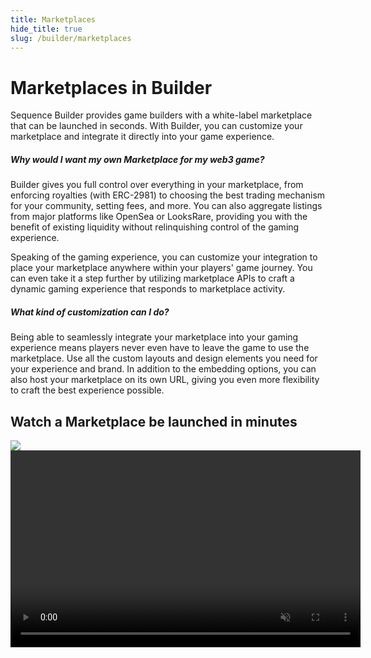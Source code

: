 ```yaml
---
title: Marketplaces
hide_title: true
slug: /builder/marketplaces
---
```


# Marketplaces in Builder

Sequence Builder provides game builders with a white-label marketplace that can be launched in seconds. With Builder, you can customize your marketplace and integrate it directly into your game experience.

##### Why would I want my own Marketplace for my web3 game?
Builder gives you full control over everything in your marketplace, from enforcing royalties (with ERC-2981) to choosing the best trading mechanism for your community, setting fees, and more. You can also aggregate listings from major platforms like OpenSea or LooksRare, providing you with the benefit of existing liquidity without relinquishing control of the gaming experience.

Speaking of the gaming experience, you can customize your integration to place your marketplace anywhere within your players' game journey. You can even take it a step further by utilizing marketplace APIs to craft a dynamic gaming experience that responds to marketplace activity.

##### What kind of customization can I do?
Being able to seamlessly integrate your marketplace into your gaming experience means players never even have to leave the game to use the marketplace. Use all the custom layouts and design elements you need for your experience and brand. In addition to the embedding options, you can also host your marketplace on its own URL, giving you even more flexibility to craft the best experience possible.

## Watch a Marketplace be launched in minutes
<div class="video-container">
    <img class="preview-image" src="/img/builder/builder_marketplace_preview_video.png" />
    <video class="video-frame" width="560" height="315" controls muted src="/video/builder/07_Marketplace.mp4" type="video/mp4" />
</div>